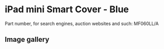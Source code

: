 
# iPad mini Smart Cover - Blue

Part number, for search engines, auction websites and such: MF060LL/A

## Image gallery

<div style={{ width: "768px" }}>
  <GalleryComponent
    images={[
      {
        original: "/everysource/MF060.webp",
        thumbnail: "/everypreview/MF060.webp",
      },
      {
        original: "/everysource/MF060_AV1_SILVER.webp",
        thumbnail: "/everypreview/MF060_AV1_SILVER.webp",
      },
      {
        original: "/everysource/MF060_AV1_SPACE_GRAY.webp",
        thumbnail: "/everypreview/MF060_AV1_SPACE_GRAY.webp",
      },
      {
        original: "/everysource/MF060_AV2.webp",
        thumbnail: "/everypreview/MF060_AV2.webp",
      },
      {
        original: "/everysource/MF060_AV3.webp",
        thumbnail: "/everypreview/MF060_AV3.webp",
      },
      {
        original: "/everysource/MF060_AV4.webp",
        thumbnail: "/everypreview/MF060_AV4.webp",
      },
      {
        original: "/everysource/MF060_AV5.webp",
        thumbnail: "/everypreview/MF060_AV5.webp",
      }
    ]}
  />
</div>